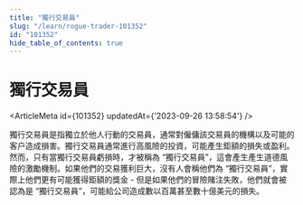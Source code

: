 ```yaml
---
title: "獨行交易員"
slug: "/learn/rogue-trader-101352"
id: "101352"
hide_table_of_contents: true
---
```



# 獨行交易員

<ArticleMeta id={101352} updatedAt={'2023-09-26 13:58:54'} />
<div className='border-solid border-b border-t-0 my-4 border-[var(--ifm-color-gray-300)]' />

獨行交易員是指獨立於他人行動的交易員，通常對僱傭該交易員的機構以及可能的客户造成損害。獨行交易員通常進行高風險的投資，可能產生鉅額的損失或盈利。然而，只有當獨行交易員虧損時，才被稱為 “獨行交易員”，這會產生產生道德風險的激勵機制。如果他們的交易獲利巨大，沒有人會稱他們為 “獨行交易員”，實際上他們更有可能獲得鉅額的獎金 - 但是如果他們的冒險賭注失敗，他們就會被認為是 “獨行交易員”，可能給公司造成數以百萬甚至數十億美元的損失。
